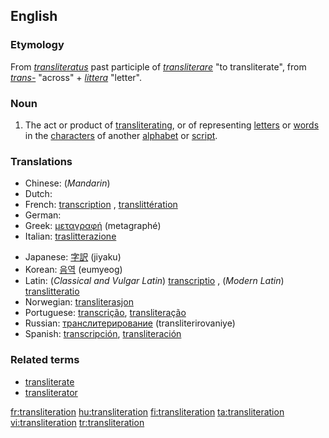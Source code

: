 {{wikipedia|Transliteration}}
==English==

===Etymology===
From {{L.}} ''[[transliteratus]]'' past participle of ''[[transliterare]]'' "to transliterate", from ''[[trans-]]'' "across" + ''[[littera]]'' "letter".

===Noun===
{{en-noun}}

# The act or product of [[transliterating]], or of representing [[letter]]s or [[word]]s in the [[character]]s of another [[alphabet]] or [[script]].

===Translations===
{{top}}
* Chinese: (''Mandarin'') {{zh-ts|音譯|音译}}
* Dutch: {{t|nl|transliteratie|f}}
* French: [[transcription]] {{f}}, [[translittération]] {{f}}
* German: {{t+|de|Transkription|f}}
* Greek: [[μεταγραφή]] (metagraphé)
* Italian: [[traslitterazione]]
{{mid}}
* Japanese: [[字訳]] (jiyaku)
* Korean: [[음역]] (eumyeog)
* Latin: (''Classical and Vulgar Latin'') [[transcriptio]] {{f}}, (''Modern Latin'') [[translitteratio]] {{f}} 
* Norwegian: [[transliterasjon]]
* Portuguese: [[transcrição]], [[transliteração]]
* Russian: [[транслитерирование]] (transliterirovaniye) {{n}}
* Spanish: [[transcripción]], [[transliteración]]
{{bottom}}

===Related terms===
*[[transliterate]]
*[[transliterator]]

[[fr:transliteration]]
[[hu:transliteration]]
[[fi:transliteration]]
[[ta:transliteration]]
[[vi:transliteration]]
[[tr:transliteration]]